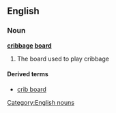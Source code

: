 ==English==
===Noun===
'''[[cribbage]] [[board]]'''
# {{informal}} The board used to play cribbage

====Derived terms====
*[[crib board]]

[[Category:English nouns]]